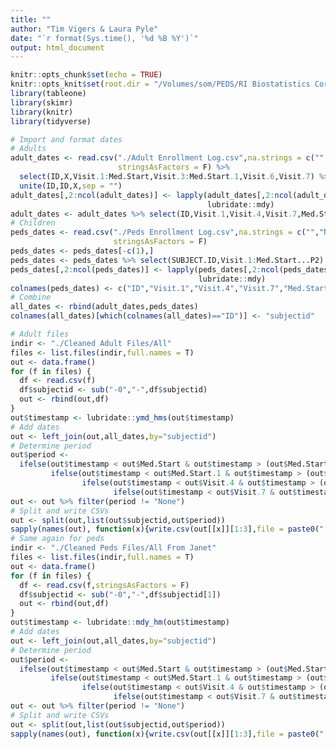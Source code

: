 ```yaml
---
title: ""
author: "Tim Vigers & Laura Pyle"
date: "`r format(Sys.time(), '%d %B %Y')`"
output: html_document
---
```


```r
knitr::opts_chunk$set(echo = TRUE)
knitr::opts_knit$set(root.dir = "/Volumes/som/PEDS/RI Biostatistics Core/Shared/Shared Projects/Laura/BDC/Projects/Bromocriptine/Data_Cleaned")
library(tableone)
library(skimr)
library(knitr)
library(tidyverse)
```

```r
# Import and format dates
# Adults
adult_dates <- read.csv("./Adult Enrollment Log.csv",na.strings = c("","NA"),
                        stringsAsFactors = F) %>%
  select(ID,X,Visit.1:Med.Start,Visit.3:Med.Start.1,Visit.6,Visit.7) %>%
  unite(ID,ID,X,sep = "")
adult_dates[,2:ncol(adult_dates)] <- lapply(adult_dates[,2:ncol(adult_dates)],
                                            lubridate::mdy)
adult_dates <- adult_dates %>% select(ID,Visit.1,Visit.4,Visit.7,Med.Start,Med.Start.1)
# Children
peds_dates <- read.csv("./Peds Enrollment Log.csv",na.strings = c("","NA"),
                       stringsAsFactors = F)
peds_dates <- peds_dates[-c(1),]
peds_dates <- peds_dates %>% select(SUBJECT.ID,Visit.1:Med.Start...P2)
peds_dates[,2:ncol(peds_dates)] <- lapply(peds_dates[,2:ncol(peds_dates)],
                                          lubridate::mdy)
colnames(peds_dates) <- c("ID","Visit.1","Visit.4","Visit.7","Med.Start","Med.Start.1")
# Combine
all_dates <- rbind(adult_dates,peds_dates)
colnames(all_dates)[which(colnames(all_dates)=="ID")] <- "subjectid"
```

```r
# Adult files
indir <- "./Cleaned Adult Files/All"
files <- list.files(indir,full.names = T)
out <- data.frame()
for (f in files) {
  df <- read.csv(f)
  df$subjectid <- sub("-0","-",df$subjectid)
  out <- rbind(out,df)
}
out$timestamp <- lubridate::ymd_hms(out$timestamp)
# Add dates
out <- left_join(out,all_dates,by="subjectid")
# Determine period
out$period <- 
  ifelse(out$timestamp < out$Med.Start & out$timestamp > (out$Med.Start-3),"Med1_3days",
         ifelse(out$timestamp < out$Med.Start.1 & out$timestamp > (out$Med.Start.1-3),"Med2_3days",
                ifelse(out$timestamp < out$Visit.4 & out$timestamp > (out$Visit.4-7),"Visit4_7days",
                       ifelse(out$timestamp < out$Visit.7 & out$timestamp > (out$Visit.7-7),"Visit7_7days","None"))))
out <- out %>% filter(period != "None")
# Split and write CSVs
out <- split(out,list(out$subjectid,out$period))
sapply(names(out), function(x){write.csv(out[[x]][1:3],file = paste0("./Cleaned Adult Files/By Subject/",x,".csv"),row.names = F)})
# Same again for peds
indir <- "./Cleaned Peds Files/All From Janet"
files <- list.files(indir,full.names = T)
out <- data.frame()
for (f in files) {
  df <- read.csv(f,stringsAsFactors = F)
  df$subjectid <- sub("-0","-",df$subjectid[1])
  out <- rbind(out,df)
}
out$timestamp <- lubridate::mdy_hm(out$timestamp)
# Add dates
out <- left_join(out,all_dates,by="subjectid")
# Determine period
out$period <- 
  ifelse(out$timestamp < out$Med.Start & out$timestamp > (out$Med.Start-3),"Med1_3days",
         ifelse(out$timestamp < out$Med.Start.1 & out$timestamp > (out$Med.Start.1-3),"Med2_3days",
                ifelse(out$timestamp < out$Visit.4 & out$timestamp > (out$Visit.4-7),"Visit4_7days",
                       ifelse(out$timestamp < out$Visit.7 & out$timestamp > (out$Visit.7-7),"Visit7_7days","None"))))
out <- out %>% filter(period != "None")
# Split and write CSVs
out <- split(out,list(out$subjectid,out$period))
sapply(names(out), function(x){write.csv(out[[x]][1:3],file = paste0("./Cleaned Peds Files/By Subject/",x,".csv"),row.names = F)})
```